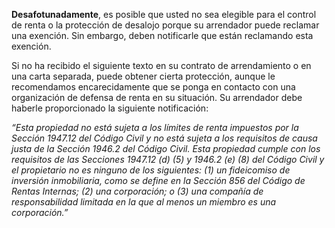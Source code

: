 
**Desafotunadamente**, es posible que usted no sea elegible para el control de renta o la protección de desalojo porque su arrendador puede reclamar una exención. Sin embargo, deben notificarle que están reclamando esta exención.

Si no ha recibido el siguiente texto en su contrato de arrendamiento o en una carta separada, puede obtener cierta protección, aunque le recomendamos encarecidamente que se ponga en contacto con una organización de defensa de renta en su situación. Su arrendador debe haberle proporcionado la siguiente notificación:

_“Esta propiedad no está sujeta a los límites de renta impuestos por la Sección 1947.12 del Código Civil y no está sujeta a los requisitos de causa justa de la Sección 1946.2 del Código Civil. Esta propiedad cumple con los requisitos de las Secciones 1947.12 (d) (5) y 1946.2 (e) (8) del Código Civil y el propietario no es ninguno de los siguientes: (1) un fideicomiso de inversión inmobiliaria, como se define en la Sección 856 del Código de Rentas Internas; (2) una corporación; o (3) una compañía de responsabilidad limitada en la que al menos un miembro es una corporación.”_

<YesNoState
  yes="/es/eligibility/state/coverage/notCovered"
  no="/es/eligibility/state/coverage/covered"
  questionText="¿Recibió este aviso en su contrato de arrendamiento o por separado como una carta?"
  stateName="exemptionNotice"
/>
